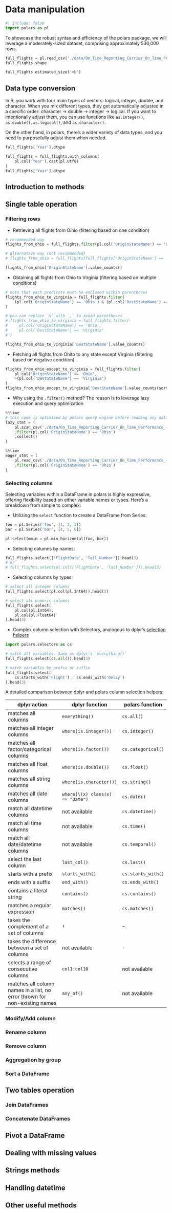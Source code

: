 # Data manipulation

```python
#| include: false
import polars as pl
```

To showcase the robust syntax and efficiency of the polars package, we will leverage a moderately-sized dataset, comprising approximately 530,000 rows.

```python
full_flights = pl.read_csv('./data/On_Time_Reporting_Carrier_On_Time_Performance_(1987_present)_2022_1.csv')
full_flights.shape
```

```python
full_flights.estimated_size('mb')
```

## Data type conversion

In R, you work with four main types of vectors: logical, integer, double, and character. When you mix different types, they get automatically adjusted in a specific order: character → double → integer → logical. If you want to intentionally adjust them, you can use functions like `as.integer()`, `as.double()`, `as.logical()`, and `as.character()`.

On the other hand, in polars, there's a wider variety of data types, and you need to purposefully adjust them when needed.

```python
full_flights['Year'].dtype
```

```python
full_flights = full_flights.with_columns(
    pl.col('Year').cast(pl.Utf8)
)
full_flights['Year'].dtype
```

## Introduction to methods

## Single table operation


### Filtering rows

* Retrieving all flights from Oihio (filtering based on one condition)

```python
# recommended way
flights_from_ohio = full_flights.filter(pl.col('OriginStateName') == 'Ohio')

# alternative way (not recommended)
# flights_from_ohio = full_flights[full_flights['OriginStateName'] == 'Ohio']

flights_from_ohio['OriginStateName'].value_counts()
```

* Obtaining all flights from Ohio to Virginia (filtering based on multiple conditions)

```python
# note that each predicate must be enclosed within parentheses
flights_from_ohio_to_virginia = full_flights.filter(
    (pl.col('OriginStateName') == 'Ohio') & (pl.col('DestStateName') == 'Virginia')
)

# you can replace `&` with `,` to avoid parentheses
# flights_from_ohio_to_virginia = full_flights.filter(
#     pl.col('OriginStateName') == 'Ohio', 
#     pl.col('DestStateName') == 'Virginia'
# )

flights_from_ohio_to_virginia['DestStateName'].value_counts()
```

* Fetching all flights from Ohito to any state except Virginia (filtering based on negative condition)

```python
flights_from_ohio_except_to_virginia = full_flights.filter(
    pl.col('OriginStateName') == 'Ohio', 
    ~(pl.col('DestStateName') == 'Virginia')
)
flights_from_ohio_except_to_virginia['DestStateName'].value_counts(sort=True).head()
```

* Why using the `.filter()` method? The reason is to leverage lazy execution and query optimization

```python
%%time
# this code is optimized by polars query engine before reading any data into memory
lazy_stmt = (
    pl.scan_csv('./data/On_Time_Reporting_Carrier_On_Time_Performance_(1987_present)_2022_1.csv')
    .filter(pl.col('OriginStateName') == 'Ohio')
    .collect()
)
```

```python
%%time
eager_stmt = (
    pl.read_csv('./data/On_Time_Reporting_Carrier_On_Time_Performance_(1987_present)_2022_1.csv')
    .filter(pl.col('OriginStateName') == 'Ohio')
)
```

### Selecting columns

Selecting variables within a DataFrame in polars is highly expressive, offering flexibility based on either variable names or types. Here's a breakdown from simple to complex:

* Utilizing the `select` function to create a DataFrame from Series:

```python
foo = pl.Series('foo', [1, 2, 3])
bar = pl.Series('bar', [4, 5, 6])

pl.select(mmin = pl.min_horizontal(foo, bar))
```

* Selecting columns by names:


```python
full_flights.select(['FlightDate', 'Tail_Number']).head(3)
# or 
# full_flights.select(pl.col(['FlightDate', 'Tail_Number'])).head(3)
```

* Selecting columns by types:

```python
# select all integer columns
full_flights.select(pl.col(pl.Int64)).head(3)
```

```python
# select all numeric columns
full_flights.select(
    pl.col(pl.Int64),
    pl.col(pl.Float64)
).head(3)
```

* Complex column selection with Selectors, analogous to dplyr's [selection helpers](https://dplyr.tidyverse.org/reference/select.html)

```python
import polars.selectors as cs

# match all variables. Same as dplyr's `everything()`
full_flights.select(cs.all()).head(3)
```


```python
# match variables by prefix or suffix
full_flights.select(
    cs.starts_with('Flight') | cs.ends_with('Delay')
).head(3)
```

A detailed comparison between dplyr and polars column selection helpers:

| dplyr action                                                               	| dplyr function                   	| polars function    	|
|----------------------------------------------------------------------------	|----------------------------------	|--------------------	|
| matches all columns                                                        	| `everything()`                   	| `cs.all()`         	|
| matches all integer columns                                                	| `where(is.integer())`            	| `cs.integer()`     	|
| matches all factor/categorical columns                                     	| `where(is.factor())`             	| `cs.categorical()` 	|
| matches all float columns                                                  	| `where(is.double())`             	| `cs.float()`       	|
| matches all string columns                                                 	| `where(is.character())`          	| `cs.string()`      	|
| matches all date columns                                                   	| `where(\(x) class(x) == "Date")` 	| `cs.date()`        	|
| match all datetime columns                                                 	| not available                    	| `cs.datetime()`    	|
| match all time columns                                                     	| not available                    	| `cs.time()`        	|
| match all date/datetime columns                                            	| not available                    	| `cs.temporal()`    	|
| select the last column                                                     	| `last_col()`                     	| `cs.last()`        	|
| starts with a prefix                                                       	| `starts_with()`                  	| `cs.starts_with()` 	|
| ends with a suffix                                                         	| `end_with()`                     	| `cs.ends_with()`   	|
| contains a literal string                                                  	| `contains()`                     	| `cs.contains()`    	|
| matches a regular expression                                               	| `matches()`                      	| `cs.matches()`     	|
| takes the complement of a set of columns                                   	| `!`                              	| `~`                	|
| takes the difference between a set of columns                              	| not available                    	| `-`                	|
| selects a range of consecutive columns                                     	| `col1:col10`                     	| not available      	|
| matches all column names in a list, no error thrown for non-existing names 	| `any_of()`                       	| not available      	|

### Modify/Add column


### Rename column


### Remove column


### Aggregation by group


### Sort a DataFrame

## Two tables operation


### Join DataFrames


### Concatenate DataFrames


## Pivot a DataFrame


## Dealing with missing values


## Strings methods

## Handling datetime

## Other useful methods
